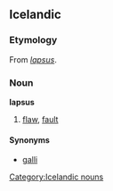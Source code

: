 ==Icelandic==

===Etymology===
From {{L.|is}} ''[[#Latin|lapsus]]''.

===Noun===
'''lapsus''' {{m}}

# [[flaw]], [[fault]]

====Synonyms====
*[[galli]]

[[Category:Icelandic nouns]]